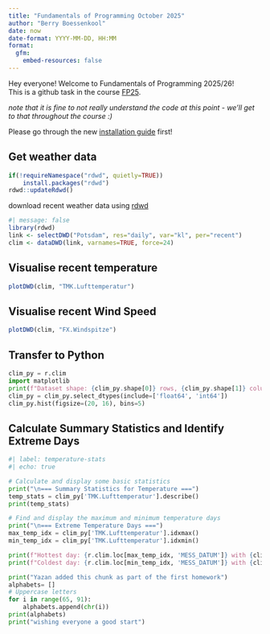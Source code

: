 ```yaml
---
title: "Fundamentals of Programming October 2025"
author: "Berry Boessenkool"
date: now
date-format: YYYY-MM-DD, HH:MM
format:
  gfm:
    embed-resources: false
---
```


Hey everyone! Welcome to Fundamentals of Programming 2025/26!  
This is a github task in the course [FP25](https://open.hpi.de/courses/hpi-dh-fprog2025).

*note that it is fine to not really understand the code at this point - we'll get to that throughout the course :)*

Please go through the new [installation guide](https://github.com/brry/fpsetup#software-installation-guide) first!

## Get weather data

```r
if(!requireNamespace("rdwd", quietly=TRUE))
	install.packages("rdwd")
rdwd::updateRdwd()
```

download recent weather data using [rdwd](https://bookdown.org/brry/rdwd/)

```r
#| message: false
library(rdwd)
link <- selectDWD("Potsdam", res="daily", var="kl", per="recent")
clim <- dataDWD(link, varnames=TRUE, force=24)
```

## Visualise recent temperature

```r
plotDWD(clim, "TMK.Lufttemperatur")
```


## Visualise recent Wind Speed

```r
plotDWD(clim, "FX.Windspitze")
```

## Transfer to Python

```python
clim_py = r.clim
import matplotlib
print(f"Dataset shape: {clim_py.shape[0]} rows, {clim_py.shape[1]} columns")
clim_py = clim_py.select_dtypes(include=['float64', 'int64'])
clim_py.hist(figsize=(20, 16), bins=5)
```

## Calculate Summary Statistics and Identify Extreme Days

```python
#| label: temperature-stats
#| echo: true

# Calculate and display some basic statistics
print("\n=== Summary Statistics for Temperature ===")
temp_stats = clim_py['TMK.Lufttemperatur'].describe()
print(temp_stats)

# Find and display the maximum and minimum temperature days
print("\n=== Extreme Temperature Days ===")
max_temp_idx = clim_py['TMK.Lufttemperatur'].idxmax()
min_temp_idx = clim_py['TMK.Lufttemperatur'].idxmin()

print(f"Hottest day: {r.clim.loc[max_temp_idx, 'MESS_DATUM']} with {clim_py.loc[max_temp_idx, 'TMK.Lufttemperatur']:.1f}°C")
print(f"Coldest day: {r.clim.loc[min_temp_idx, 'MESS_DATUM']} with {clim_py.loc[min_temp_idx, 'TMK.Lufttemperatur']:.1f}°C")
```


```python
print("Yazan added this chunk as part of the first homework")
alphabets= []
# Uppercase letters
for i in range(65, 91):
    alphabets.append(chr(i))
print(alphabets)
print("wishing everyone a good start")
```

